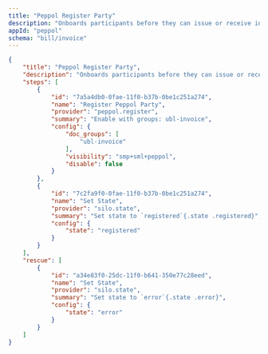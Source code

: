 ```yaml
---
title: "Peppol Register Party"
description: "Onboards participants before they can issue or receive invoices"
appId: "peppol"
schema: "bill/invoice"
---
```


```json
{
    "title": "Peppol Register Party",
    "description": "Onboards participants before they can issue or receive invoices",
    "steps": [
        {
            "id": "7a5a4db0-0fae-11f0-b37b-0be1c251a274",
            "name": "Register Peppol Party",
            "provider": "peppol.register",
            "summary": "Enable with groups: ubl-invoice",
            "config": {
                "doc_groups": [
                    "ubl-invoice"
                ],
                "visibility": "smp+sml+peppol",
                "disable": false
            }
        },
        {
            "id": "7c2fa9f0-0fae-11f0-b37b-0be1c251a274",
            "name": "Set State",
            "provider": "silo.state",
            "summary": "Set state to `registered`{.state .registered}",
            "config": {
                "state": "registered"
            }
        }
    ],
    "rescue": [
        {
            "id": "a34e83f0-25dc-11f0-b641-350e77c28eed",
            "name": "Set State",
            "provider": "silo.state",
            "summary": "Set state to `error`{.state .error}",
            "config": {
                "state": "error"
            }
        }
    ]
}
```